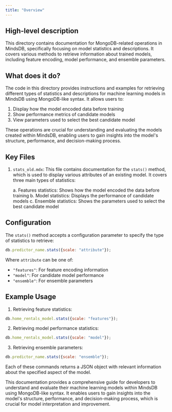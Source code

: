 ```yaml
---
title: "Overview"
---
```


## High-level description

This directory contains documentation for MongoDB-related operations in MindsDB, specifically focusing on model statistics and descriptions. It covers various methods to retrieve information about trained models, including feature encoding, model performance, and ensemble parameters.

## What does it do?

The code in this directory provides instructions and examples for retrieving different types of statistics and descriptions for machine learning models in MindsDB using MongoDB-like syntax. It allows users to:

1. Display how the model encoded data before training
2. Show performance metrics of candidate models
3. View parameters used to select the best candidate model

These operations are crucial for understanding and evaluating the models created within MindsDB, enabling users to gain insights into the model's structure, performance, and decision-making process.

## Key Files

1. `stats_old.mdx`: This file contains documentation for the `stats()` method, which is used to display various attributes of an existing model. It covers three main types of statistics:

   a. Features statistics: Shows how the model encoded the data before training
   b. Model statistics: Displays the performance of candidate models
   c. Ensemble statistics: Shows the parameters used to select the best candidate model

## Configuration

The `stats()` method accepts a configuration parameter to specify the type of statistics to retrieve:

```javascript
db.predictor_name.stats({scale: "attribute"});
```

Where `attribute` can be one of:
- `"features"`: For feature encoding information
- `"model"`: For candidate model performance
- `"ensemble"`: For ensemble parameters

## Example Usage

1. Retrieving feature statistics:

```javascript
db.home_rentals_model.stats({scale: "features"});
```

2. Retrieving model performance statistics:

```javascript
db.home_rentals_model.stats({scale: "model"});
```

3. Retrieving ensemble parameters:

```javascript
db.predictor_name.stats({scale: "ensemble"});
```

Each of these commands returns a JSON object with relevant information about the specified aspect of the model.

This documentation provides a comprehensive guide for developers to understand and evaluate their machine learning models within MindsDB using MongoDB-like syntax. It enables users to gain insights into the model's structure, performance, and decision-making process, which is crucial for model interpretation and improvement.